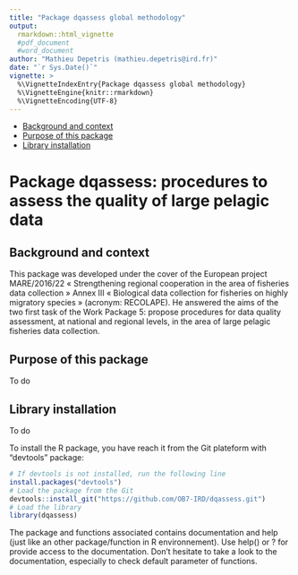 ```yaml
---
title: "Package dqassess global methodology"
output: 
  rmarkdown::html_vignette
  #pdf_document
  #word_document
author: "Mathieu Depetris (mathieu.depetris@ird.fr)"
date: "`r Sys.Date()`"
vignette: >
  %\VignetteIndexEntry{Package dqassess global methodology}
  %\VignetteEngine{knitr::rmarkdown}
  %\VignetteEncoding{UTF-8}
---
```


- [Background and context](#background-and-context)
- [Purpose of this package](#purpose-of-this-package)
- [Library installation](#library-installation)
	
# Package dqassess: procedures to assess the quality of large pelagic data

## Background and context

This package was developed under the cover of the European project MARE/2016/22 « Strengthening regional cooperation in the area of fisheries data collection » Annex III « Biological data collection for fisheries on highly migratory species » (acronym: RECOLAPE). He answered the aims of the two first task of the Work Package 5: propose procedures for data quality assessment, at national and regional levels, in the area of large pelagic fisheries data collection.

## Purpose of this package

To do

## Library installation

To do

To install the R package, you have reach it from the Git plateform with "devtools" package:

```r
# If devtools is not installed, run the following line
install.packages("devtools")
# Load the package from the Git
devtools::install_git("https://github.com/OB7-IRD/dqassess.git")
# Load the library
library(dqassess)
```

The package and functions associated contains documentation and help (just like an other package/function in R environnement). Use help() or ? for provide access to the documentation. Don't hesitate to take a look to the documentation, especially to check default parameter of functions.
